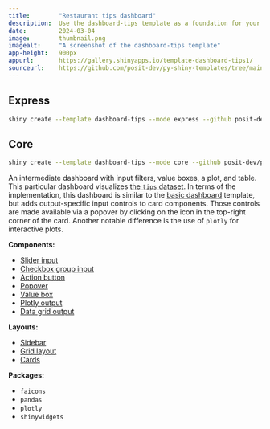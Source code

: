 ```yaml
---
title:        "Restaurant tips dashboard"
description:  Use the dashboard-tips template as a foundation for your next Shiny app.
date:         2024-03-04
image:        thumbnail.png
imagealt:     "A screenshot of the dashboard-tips template"
app-height:   900px
appurl:       https://gallery.shinyapps.io/template-dashboard-tips1/
sourceurl:    https://github.com/posit-dev/py-shiny-templates/tree/main/dashboard-tips
---
```


::: {.panel-tabset .shiny-mode-tabset  group="shiny-app-mode"}
## Express
``` bash
shiny create --template dashboard-tips --mode express --github posit-dev/py-shiny-templates
```
## Core
``` bash
shiny create --template dashboard-tips --mode core --github posit-dev/py-shiny-templates
```
:::


An intermediate dashboard with input filters, value boxes, a plot, and table.
This particular dashboard visualizes [the `tips` dataset](https://www.angela1c.com/projects/tips-project-files/part1/).
In terms of the implementation, this dashboard is similar to the [basic dashboard](../dashboard/index.qmd) template, but adds output-specific input controls to card components.
Those controls are made available via a popover by clicking on the icon in the top-right corner of the card.
Another notable difference is the use of `plotly` for interactive plots.


:::: {.grid .tags}
::: {.g-col-6 .g-col-sm-4}
**Components:**

* [Slider input](/components/inputs/slider/index.qmd)
* [Checkbox group input](/components/inputs/checkbox-group/index.qmd)
* [Action button](/components/inputs/action-button/index.qmd)
* [Popover](/api/core/ui.popover.qmd)
* [Value box](/components/outputs/value-box/index.qmd)
* [Plotly output](/components/outputs/plot-plotly/index.qmd)
* [Data grid output](/components/outputs/data-grid/index.qmd)

:::
::: {.g-col-6 .g-col-sm-4}
**Layouts:**

* [Sidebar](/layouts/sidebars)
* [Grid layout](/layouts/arrange)
* [Cards](/layouts/panels-cards/#content-divided-by-cards)

:::
::: {.g-col-6 .g-col-sm-4}
**Packages:**

* `faicons`
* `pandas`
* `plotly`
* `shinywidgets`
:::
::::
